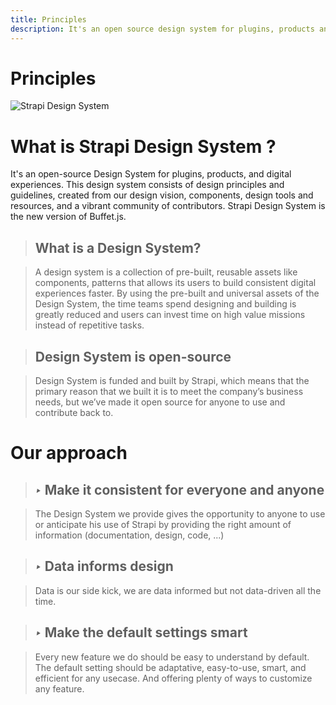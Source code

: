 ```yaml
---
title: Principles
description: It's an open source design system for plugins, products and digital experiences. This design system consists of design principles and guidelines, created from our design vision, components, design tools and resources, and a vibrant community of contributors.
---
```


# Principles

![Strapi Design System](/strapi-design-system-cover.png)
# What is Strapi Design System ? 

It's an open-source Design System for plugins, products, and digital experiences. This design system consists of design principles and guidelines, created from our design vision, components, design tools and resources, and a vibrant community of contributors. Strapi Design System is the new version of Buffet.js.

> ## What is a Design System?

> A design system is a collection of pre-built, reusable assets like components, patterns that allows its users to build consistent digital experiences faster. By using the pre-built and universal assets of the Design System, the time teams spend designing and building is greatly reduced and users can invest time on high value missions instead of repetitive tasks.

> ## Design System is open-source

> Design System is funded and built by Strapi, which means that the primary reason that we built it is to meet the company’s business needs, but we’ve made it open source for anyone to use and contribute back to.

# Our approach

> ## *‣* Make it consistent for everyone and anyone

> The Design System we provide gives the opportunity to anyone to use or anticipate his use of Strapi by providing the right amount of information (documentation, design, code, ...)

> ## *‣*  Data informs design

> Data is our side kick, we are data informed but not data-driven all the time.

> ## *‣*  Make the default settings smart

> Every new feature we do should be easy to understand by default. The default setting should be adaptative, easy-to-use, smart, and efficient for any usecase. And offering plenty of ways to customize any feature.
